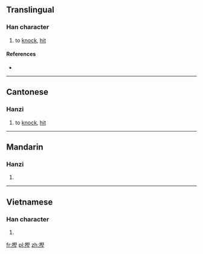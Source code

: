 ==Translingual==

===Han character===
{{Han char|rn=64|rad=手|as=11|sn=14|four=|canj=手尸水土 (QSEG)|ids=⿰[[扌]][[堅]]}}

# {{context|Cantonese}} to [[knock]], [[hit]]

====References====
* {{Han ref|kx=0452.110|dkj=12650|dj=0802.150|hdz=31943.050|uh=647C|ud=25724}}

----

==Cantonese==

===Hanzi===
{{yue-hanzi|jyut=[[hang1]]|y=hang1}}

# to [[knock]], [[hit]]

----

==Mandarin==

===Hanzi===
{{cmn-hanzi|pin=[[kēng]] ([[keng1]]), [[biāo]] ([[biao1]]), [[biào]] ([[biao4]])|wg=k'eng<sup>1</sup>, piao<sup>1</sup>, piao<sup>4</sup>}}

# {{defn|lang=cmn|sort=手11}}

----

==Vietnamese==

===Han character===
{{vi-readings|rs=手11| hanviet = ken}}

# {{defn|lang=vi|sort=手11}}

[[fr:摼]]
[[pl:摼]]
[[zh:摼]]